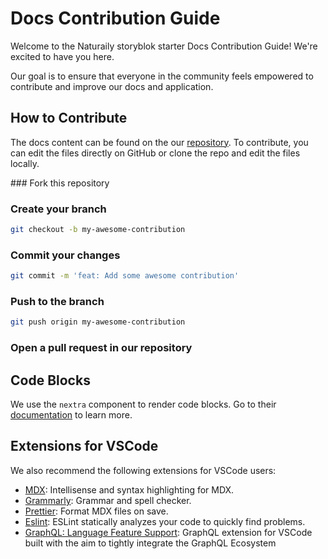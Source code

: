 
# Docs Contribution Guide

Welcome to the Naturaily storyblok starter Docs Contribution Guide! We're excited to have you here.

Our goal is to ensure that everyone in the community feels empowered to contribute and improve our docs and application.

## How to Contribute

The docs content can be found on the our [repository](https://github.com/Naturaily/naturaily-starter). To contribute, you can edit the files directly on GitHub or clone the repo and edit the files locally.

<Steps>
### Fork this repository

### Create your branch

```bash copy
git checkout -b my-awesome-contribution
```

### Commit your changes

```bash copy
git commit -m 'feat: Add some awesome contribution'
```

### Push to the branch

```bash copy
git push origin my-awesome-contribution
```

### Open a pull request in our repository

</Steps>

## Code Blocks

We use the `nextra` component to render code blocks. Go to their [documentation](https://nextra.site/docs/guide) to learn more.

## Extensions for VSCode

We also recommend the following extensions for VSCode users:

- [MDX](https://marketplace.visualstudio.com/items?itemName=unifiedjs.vscode-mdx): Intellisense and syntax highlighting for MDX.
- [Grammarly](https://marketplace.visualstudio.com/items?itemName=znck.grammarly): Grammar and spell checker.
- [Prettier](https://marketplace.visualstudio.com/items?itemName=esbenp.prettier-vscode): Format MDX files on save.
- [Eslint](https://marketplace.visualstudio.com/items?itemName=dbaeumer.vscode-eslint): ESLint statically analyzes your code to quickly find problems.
- [GraphQL: Language Feature Support](https://marketplace.visualstudio.com/items?itemName=GraphQL.vscode-graphql): GraphQL extension for VSCode built with the aim to tightly integrate the GraphQL Ecosystem
